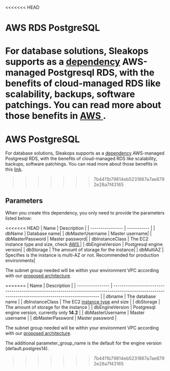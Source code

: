
<<<<<<< HEAD
# AWS RDS PostgreSQL

For database solutions, Sleakops supports as a [dependency](./index.md) AWS-managed Postgresql RDS, with the benefits of cloud-managed RDS like scalability, backups, software patchings. You can read more about those benefits in [AWS <FiExternalLink/>](https://docs.aws.amazon.com/AmazonRDS/latest/UserGuide/Welcome.html#Welcome.Concepts.RDS).
=======
# AWS PostgreSQL

For database solutions, Sleakops supports as a [dependency](./index.md) AWS-managed Postgresql RDS, with the benefits of cloud-managed RDS like scalability, backups, software patchings.
You can read more about those benefits in this [link](https://docs.aws.amazon.com/AmazonRDS/latest/UserGuide/Welcome.html#Welcome.Concepts.RDS).
>>>>>>> 7b4411b79814eb5231867a7ae8792e28a7f43165

## Parameters

When you create this dependency, you only need to provide the parameters listed below:

<<<<<<< HEAD
| Name             | Description |
| ---------------- | ----------- |
| dbName           | Database name|
| dbMasterUsername | Master username|
| dbMasterPassword | Master password|
| dbInstanceClass  | The EC2 instance type and size, check [AWS <FiExternalLink/>](https://docs.aws.amazon.com/AmazonRDS/latest/UserGuide/Concepts.DBInstanceClass.html#Concepts.DBInstanceClass.Types) |
| dbEngineVersion  | Postgresql engine version|
| dbStorage        | The amount of storage for the instance|
| dbMultiAZ | Specifies is the instance is multi-AZ or not. Recommended for production environments|

The subnet group needed will be within your environment VPC according with our [proposed architecture](/docs/provider/aws.mdx).

<!--
        persistence_db_group = aws.rds.SubnetGroup(
            f"db_subnet_group-{self.VPC_ID}",
            subnet_ids=[
                n["id"] for n in self.get_network_output()["persistence_subnet_ids"]
            ],
            tags={
                "Name": f"DBSubnetGroup-{self.VPC_ID}",
            },
        )
        dbname = self.CONFIG.get("dbName")
        if dbname == "database":
            dbname = f"{self.NAME}-{dbname}"
        aws.rds.Instance(
            self.NAME,
            instance_class=self.CONFIG.get("dbInstanceClass"),
            allocated_storage=self.CONFIG.get("dbStorage"),
            engine_version=self.CONFIG.get("dbEngineVersion"),
            parameter_group_name="default.postgres14",
            db_name=dbname,
            password=self.CONFIG.get("dbMasterPassword"),
            username=self.CONFIG.get("dbMasterUsername"),
            skip_final_snapshot=True,
            engine="postgres",
            db_subnet_group_name=persistence_db_group.name,
        ) -->
=======
| Name             | Description                                                                                                                                           |
| ---------------- | ----------------------------------------------------------------------------------------------------------------------------------------------------- |
| dbname           | The database name                                                                                                                                     |
| dbInstanceClass  | The EC2 [instance type](https://docs.aws.amazon.com/AmazonRDS/latest/UserGuide/Concepts.DBInstanceClass.html#Concepts.DBInstanceClass.Types) and size |
| dbStorage        | The amount of storage for the instance                                                                                                                |
| dbEngineVersion  | Postgresql engine version, currently only **14.2**                                                                                                    |
| dbMasterUsername | Master username                                                                                                                                       |
| dbMasterPassword | Master password                                                                                                                                       |

The subnet group needed will be within your environment VPC according with our [proposed architecture](/docs/provider/aws.mdx).

The additional parameter_group_name is the default for the engine version (default.postgres14).
>>>>>>> 7b4411b79814eb5231867a7ae8792e28a7f43165
